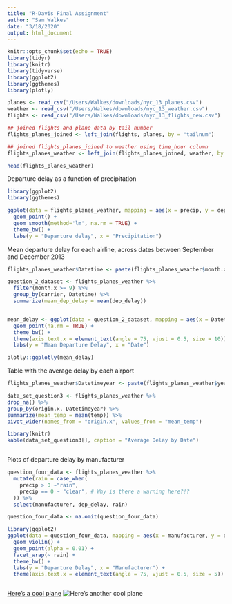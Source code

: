 ```yaml
---
title: "R-Davis Final Assignment"
author: "Sam Walkes"
date: "3/18/2020"
output: html_document
---
```


```r
knitr::opts_chunk$set(echo = TRUE)
library(tidyr)
library(knitr)
library(tidyverse)
library(ggplot2)
library(ggthemes)
library(plotly)
```



```r
planes <- read_csv("/Users/Walkes/downloads/nyc_13_planes.csv")
weather <- read_csv("/Users/Walkes/downloads/nyc_13_weather.csv")
flights <- read_csv("/Users/Walkes/downloads/nyc_13_flights_new.csv")
```


```r

## joined flights and plane data by tail number
flights_planes_joined <- left_join(flights, planes, by = "tailnum")

## joined flights_planes_joined to weather using time_hour column
flights_planes_weather <- left_join(flights_planes_joined, weather, by = "time_hour")

head(flights_planes_weather)

```

Departure delay as a function of precipitation
```r
library(ggplot2)
library(ggthemes)

ggplot(data = flights_planes_weather, mapping = aes(x = precip, y = dep_delay, na.rm = TRUE)) +
  geom_point() +
  geom_smooth(method='lm', na.rm = TRUE) +
  theme_bw() + 
  labs(y = "Departure delay", x = "Precipitation")
```

Mean departure delay for each airline, across dates between September and December 2013
```r

flights_planes_weather$Datetime <- paste(flights_planes_weather$month.x, flights_planes_weather$day.x, sep = "-")

question_2_dataset <- flights_planes_weather %>%
  filter(month.x >= 9) %>% 
  group_by(carrier, Datetime) %>%
  summarize(mean_dep_delay = mean(dep_delay))


mean_delay <- ggplot(data = question_2_dataset, mapping = aes(x = Datetime, y = mean_dep_delay, color = carrier, na.rm = TRUE)) +
  geom_point(na.rm = TRUE) + 
  theme_bw() + 
  theme(axis.text.x = element_text(angle = 75, vjust = 0.5, size = 10)) +
  labs(y = "Mean Departure Delay", x = "Date")

plotly::ggplotly(mean_delay)

```


Table with the average delay by each airport
```r
flights_planes_weather$Datetimeyear <- paste(flights_planes_weather$year.x, flights_planes_weather$month.x, flights_planes_weather$day.x, sep = "-")

data_set_question3 <- flights_planes_weather %>% 
drop_na() %>% 
group_by(origin.x, Datetimeyear) %>%
summarize(mean_temp = mean(temp)) %>% 
pivot_wider(names_from = "origin.x", values_from = "mean_temp")

library(knitr)
kable(data_set_question3[], caption = "Average Delay by Date")



```

Plots of departure delay by manufacturer
```r

question_four_data <- flights_planes_weather %>%
  mutate(rain = case_when(
    precip > 0 ~"rain", 
    precip == 0 ~ "clear", # Why is there a warning here?!?
  )) %>%
  select(manufacturer, dep_delay, rain)

question_four_data <- na.omit(question_four_data)

library(ggplot2)
ggplot(data = question_four_data, mapping = aes(x = manufacturer, y = dep_delay, na.rm = TRUE)) +
  geom_violin() +
  geom_point(alpha = 0.01) +   
  facet_wrap(~ rain) +
  theme_bw() +
  labs(y = "Departure Delay", x = "Manufacturer") +
  theme(axis.text.x = element_text(angle = 75, vjust = 0.5, size = 5))



```

[Here's a cool plane](https://giphy.com/gifs/euronews-airbus-beluga-belugaxl-5t0xQjwKNWNnAm621e)
![Here's another cool plane](images/beluga.jpeg)



